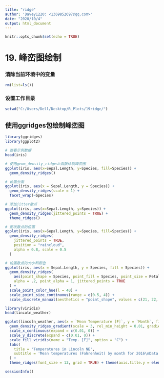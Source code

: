 ---
title: "ridge"
author: 'Davey1220: <1369852697@qq.com>'
date: "2020/10/4"
output: html_document
---

```{r setup, include=FALSE}
knitr::opts_chunk$set(echo = TRUE)
```

# 19. 峰峦图绘制

### 清除当前环境中的变量
```{r}
rm(list=ls())
```

### 设置工作目录
```{r}
setwd("C:/Users/Dell/Desktop/R_Plots/19ridge/")
```

## 使用ggridges包绘制峰峦图
```{r}
library(ggridges)
library(ggplot2)

# 查看示例数据
head(iris)

# 使用geom_density_ridgesh函数绘制峰峦图
ggplot(iris, aes(x=Sepal.Length, y=Species, fill=Species)) +
  geom_density_ridges()

# 设置分面
ggplot(iris, aes(x = Sepal.Length, y = Species)) + 
  geom_density_ridges(scale = 1) + 
  facet_wrap(~Species)

# 添加jitter散点
ggplot(iris, aes(x=Sepal.Length, y=Species)) +
  geom_density_ridges(jittered_points = TRUE) + 
  theme_ridges()

# 更改散点的位置
ggplot(iris, aes(x=Sepal.Length, y=Species, fill=Species)) +
  geom_density_ridges(
    jittered_points = TRUE, 
    position = "raincloud",
    alpha = 0.8, scale = 0.5
  )

# 设置散点的大小和颜色
ggplot(iris, aes(x = Sepal.Length, y = Species, fill = Species)) +
  geom_density_ridges(
    aes(point_shape = Species, point_fill = Species, point_size = Petal.Length), 
    alpha = .2, point_alpha = 1, jittered_points = TRUE
  ) +
  scale_point_color_hue(l = 40) + 
  scale_point_size_continuous(range = c(0.5, 4)) +
  scale_discrete_manual(aesthetics = "point_shape", values = c(21, 22, 23))

library(viridis)
head(lincoln_weather)

ggplot(lincoln_weather, aes(x = `Mean Temperature [F]`, y = `Month`, fill = ..x..)) +
  geom_density_ridges_gradient(scale = 3, rel_min_height = 0.01, gradient_lwd = 1.) +
  scale_x_continuous(expand = c(0.01, 0)) +
  scale_y_discrete(expand = c(0.01, 0)) +
  scale_fill_viridis(name = "Temp. [F]", option = "C") +
  labs(
    title = 'Temperatures in Lincoln NE',
    subtitle = 'Mean temperatures (Fahrenheit) by month for 2016\nData: Original CSV from the Weather Underground'
  ) +
  theme_ridges(font_size = 13, grid = TRUE) + theme(axis.title.y = element_blank())
```

```{r}
sessionInfo()
```

